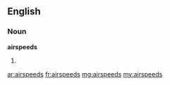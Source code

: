 ==English==

===Noun===
'''airspeeds'''
# {{plural of|airspeed}}

[[ar:airspeeds]]
[[fr:airspeeds]]
[[mg:airspeeds]]
[[my:airspeeds]]